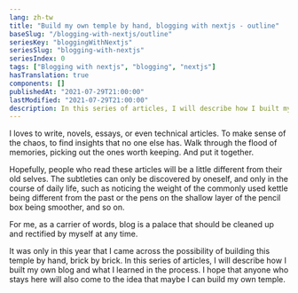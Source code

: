 ```yaml
---
lang: zh-tw
title: "Build my own temple by hand, blogging with nextjs - outline"
baseSlug: "/blogging-with-nextjs/outline"
seriesKey: "bloggingWithNextjs"
seriesSlug: "blogging-with-nextjs"
seriesIndex: 0
tags: ["Blogging with nextjs", "blogging", "nextjs"]
hasTranslation: true
components: []
publishedAt: "2021-07-29T21:00:00"
lastModified: "2021-07-29T21:00:00"
description: In this series of articles, I will describe how I built my own blog and what I learned in the process. I hope that anyone who stays here will also come to the idea that maybe I can build my own temple.
---
```


I loves to write, novels, essays, or even technical articles. To make sense of the chaos, to find insights that no one else has. Walk through the flood of memories, picking out the ones worth keeping. And put it together. 

Hopefully, people who read these articles will be a little different from their old selves. The subtleties can only be discovered by oneself, and only in the course of daily life, such as noticing the weight of the commonly used kettle being different from the past or the pens on the shallow layer of the pencil box being smoother, and so on.

For me, as a carrier of words, blog is a palace that should be cleaned up and rectified by myself at any time.

It was only in this year that I came across the possibility of building this temple by hand, brick by brick. In this series of articles, I will describe how I built my own blog and what I learned in the process. I hope that anyone who stays here will also come to the idea that maybe I can build my own temple.
